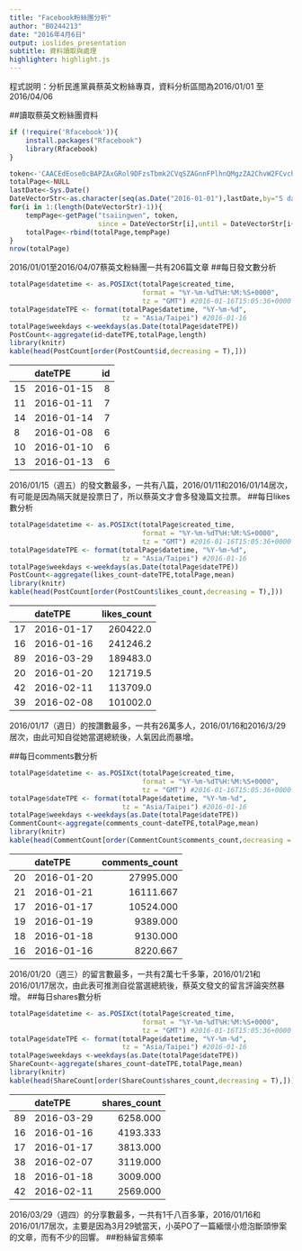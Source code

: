 ```yaml
---
title: "Facebook粉絲團分析"
author: "B0244213"
date: "2016年4月6日"
output: ioslides_presentation
subtitle: 資料讀取與處理
highlighter: highlight.js
---
```


程式説明：分析民進黨員蔡英文粉絲專頁，資料分析區間為2016/01/01 至 2016/04/06

##讀取蔡英文粉絲團資料
```r
if (!require('Rfacebook')){
    install.packages("Rfacebook")
    library(Rfacebook)
}

token<-'CAACEdEose0cBAPZAxGRol9DFzsTbmk2CVqSZAGnnFPlhnQMgzZA2ChvW2FCvch29YVp8jM3ZBAif6OlZAcRFVFZAy8uZC4HggS9NnBIStkiWlZB5bGPEUeoedX7p6ppoZCJ96OcZCHZBsbXR5RQnqKsMbBPOn6poWHwCQaHbYVKzF2qQtv7R3XKkxxlZCwz3tAFZANKN0ediJXoY1IHt0L0rTrM2E'
totalPage<-NULL
lastDate<-Sys.Date()
DateVectorStr<-as.character(seq(as.Date("2016-01-01"),lastDate,by="5 days"))
for(i in 1:(length(DateVectorStr)-1)){
    tempPage<-getPage("tsaiingwen", token,
                      since = DateVectorStr[i],until = DateVectorStr[i+1])
    totalPage<-rbind(totalPage,tempPage)
}
nrow(totalPage)
```
2016/01/01至2016/04/07蔡英文粉絲團一共有206篇文章
##每日發文數分析
```r
totalPage$datetime <- as.POSIXct(totalPage$created_time, 
                                 format = "%Y-%m-%dT%H:%M:%S+0000", 
                                 tz = "GMT") #2016-01-16T15:05:36+0000
totalPage$dateTPE <- format(totalPage$datetime, "%Y-%m-%d", 
                            tz = "Asia/Taipei") #2016-01-16
totalPage$weekdays <-weekdays(as.Date(totalPage$dateTPE))
PostCount<-aggregate(id~dateTPE,totalPage,length)
library(knitr)
kable(head(PostCount[order(PostCount$id,decreasing = T),]))
```
|   |dateTPE    | id|
|:--|:----------|--:|
|15 |2016-01-15 |  8|
|11 |2016-01-11 |  7|
|14 |2016-01-14 |  7|
|8  |2016-01-08 |  6|
|10 |2016-01-10 |  6|
|13 |2016-01-13 |  6|
2016/01/15（週五）的發文數最多，一共有八篇，2016/01/11和2016/01/14居次，有可能是因為隔天就是投票日了，所以蔡英文才會多發幾篇文拉票。
##每日likes數分析
```r
totalPage$datetime <- as.POSIXct(totalPage$created_time, 
                                 format = "%Y-%m-%dT%H:%M:%S+0000", 
                                 tz = "GMT") #2016-01-16T15:05:36+0000
totalPage$dateTPE <- format(totalPage$datetime, "%Y-%m-%d", 
                            tz = "Asia/Taipei") #2016-01-16
totalPage$weekdays <-weekdays(as.Date(totalPage$dateTPE))
PostCount<-aggregate(likes_count~dateTPE,totalPage,mean)
library(knitr)
kable(head(PostCount[order(PostCount$likes_count,decreasing = T),]))
```
|   |dateTPE    | likes_count|
|:--|:----------|-----------:|
|17 |2016-01-17 |    260422.0|
|16 |2016-01-16 |    241246.2|
|89 |2016-03-29 |    189483.0|
|20 |2016-01-20 |    121719.5|
|42 |2016-02-11 |    113709.0|
|39 |2016-02-08 |    101002.0|
2016/01/17（週日）的按讚數最多，一共有26萬多人，2016/01/16和2016/3/29居次，由此可知自從她當選總統後，人氣因此而暴增。

##每日comments數分析
```r
totalPage$datetime <- as.POSIXct(totalPage$created_time, 
                                 format = "%Y-%m-%dT%H:%M:%S+0000", 
                                 tz = "GMT") #2016-01-16T15:05:36+0000
totalPage$dateTPE <- format(totalPage$datetime, "%Y-%m-%d", 
                            tz = "Asia/Taipei") #2016-01-16
totalPage$weekdays <-weekdays(as.Date(totalPage$dateTPE))
CommentCount<-aggregate(comments_count~dateTPE,totalPage,mean)
library(knitr)
kable(head(CommentCount[order(CommentCount$comments_count,decreasing = T),]))
```
|   |dateTPE    | comments_count|
|:--|:----------|--------------:|
|20 |2016-01-20 |      27995.000|
|21 |2016-01-21 |      16111.667|
|17 |2016-01-17 |      10524.000|
|19 |2016-01-19 |       9389.000|
|18 |2016-01-18 |       9130.000|
|16 |2016-01-16 |       8220.667|
2016/01/20（週三）的留言數最多，一共有2萬七千多筆，2016/01/21和2016/01/17居次，由此表可推測自從當選總統後，蔡英文發文的留言評論突然暴增。
##每日shares數分析
```r
totalPage$datetime <- as.POSIXct(totalPage$created_time, 
                                 format = "%Y-%m-%dT%H:%M:%S+0000", 
                                 tz = "GMT") #2016-01-16T15:05:36+0000
totalPage$dateTPE <- format(totalPage$datetime, "%Y-%m-%d", 
                            tz = "Asia/Taipei") #2016-01-16
totalPage$weekdays <-weekdays(as.Date(totalPage$dateTPE))
ShareCount<-aggregate(shares_count~dateTPE,totalPage,mean)
library(knitr)
kable(head(ShareCount[order(ShareCount$shares_count,decreasing = T),]))
```
|   |dateTPE    | shares_count|
|:--|:----------|------------:|
|89 |2016-03-29 |     6258.000|
|16 |2016-01-16 |     4193.333|
|17 |2016-01-17 |     3813.000|
|38 |2016-02-07 |     3119.000|
|18 |2016-01-18 |     3009.000|
|42 |2016-02-11 |     2569.000|
2016/03/29（週四）的分享數最多，一共有1千八百多筆，2016/01/16和2016/01/17居次，主要是因為3月29號當天，小英PO了一篇緬懷小燈泡斷頭慘案的文章，而有不少的回響。
##粉絲留言頻率
```r

```

